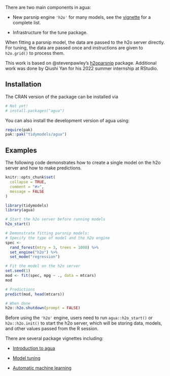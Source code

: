 There are two main components in agua: 

* New parsnip engine `'h2o'` for many models, see the [vignette](https:://agua.tidymodels.org/articles/agua.html) for a complete list. 

* Infrastructure for the tune package. 

When fitting a parsnip model, the data are passed to the h2o server directly. For tuning, the data are passed once and instructions are given to `h2o.grid()` to process them. 

This work is based on @stevenpawley's [h2oparsnip](https://github.com/stevenpawley/h2oparsnip) package. Additional work was done by Qiushi Yan for his 2022 summer internship at RStudio. 

## Installation

The CRAN version of the package can be installed via

```r
# Not yet!
# install.packages("agua")
```

You can also install the development version of agua using:

``` r
require(pak)
pak::pak("tidymodels/agua")
```

## Examples

The following code demonstrates how to create a single model on the h2o server and how to make predictions. 

```r
knitr::opts_chunk$set(
  collapse = TRUE,
  comment = "#>",
  message = FALSE
)
```


```r
library(tidymodels)
library(agua)

# Start the h2o server before running models
h2o_start()

# Demonstrate fitting parsnip models: 
# Specify the type of model and the h2o engine 
spec <-
  rand_forest(mtry = 3, trees = 1000) %>%
  set_engine("h2o") %>%
  set_mode("regression")

# Fit the model on the h2o server
set.seed(1)
mod <- fit(spec, mpg ~ ., data = mtcars)
mod

# Predictions
predict(mod, head(mtcars))

# When done
h2o::h2o.shutdown(prompt = FALSE)
```

Before using the `'h2o'` engine, users need to run `agua::h2o_start()` or `h2o::h2o.init()` to start the h2o server, which will be storing data, models, and other values passed from the R session. 

There are several package vignettes including: 

- [Introduction to agua](https://agua.tidymodels.org/articles/agua.html)

- [Model tuning](https://agua.tidymodels.org/articles/tune.html)

- [Automatic machine learning](https://agua.tidymodels.org/articles/auto_ml.html)
